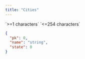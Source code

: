 ```yaml
---
title: "Cities"
---
```


<ResponseField name="pk" type="integer" />

<ResponseField name="name" type="integer" required>
  `>=1 characters` `<=254 characters`
</ResponseField>

<ResponseField name="state" type="integer" required />

<ResponseExample>

```json
{
  "pk": 0,
  "name": "string",
  "state": 0
}
```

</ResponseExample>
